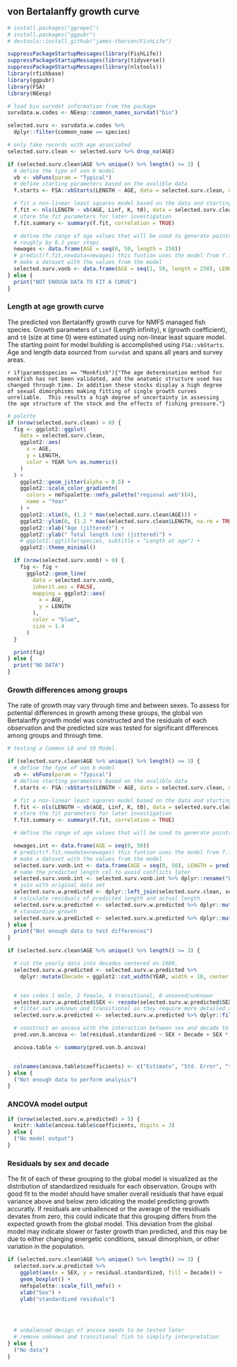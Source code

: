 ## von Bertalanffy growth curve

```r
# install.packages("ggrepel")
# install.packages("ggpubr")
# devtools::install_github("james-thorson/FishLife")

suppressPackageStartupMessages(library(FishLife))
suppressPackageStartupMessages(library(tidyverse))
suppressPackageStartupMessages(library(nlstools))
library(rfishbase)
library(ggpubr)
library(FSA)
library(NEesp)
```

```r

# load bio survdat information from the package
survdata.w.codes <- NEesp::common_names_survdat("bio")

selected.surv <- survdata.w.codes %>%
  dplyr::filter(common_name == species)

# only take records with age associated
selected.surv.clean <- selected.surv %>% drop_na(AGE)
```


```r
if (selected.surv.clean$AGE %>% unique() %>% length() >= 3) {
  # define the type of von b model
  vb <- vbFuns(param = "Typical")
  # define starting parameters based on the avalible data
  f.starts <- FSA::vbStarts(LENGTH ~ AGE, data = selected.surv.clean, methLinf = "oldAge")

  # fit a non-linear least squares model based on the data and starting values
  f.fit <- nls(LENGTH ~ vb(AGE, Linf, K, t0), data = selected.surv.clean, start = f.starts)
  # store the fit parameters for later investigation
  f.fit.summary <- summary(f.fit, correlation = TRUE)

  # define the range of age values that will be used to generate points from the fitted model
  # roughly by 0.2 year steps
  newages <- data.frame(AGE = seq(0, 50, length = 250))
  # predict(f.fit,newdata=newages) this funtion uses the model from f.fit to generate new lengths
  # make a dataset with the values from the model
  selected.surv.vonb <- data.frame(AGE = seq(1, 50, length = 250), LENGTH = predict(f.fit, newdata = newages))
} else {
  print("NOT ENOUGH DATA TO FIT A CURVE")
}
```

### Length at age growth curve

The predicted von Bertalanffy growth curve for NMFS managed fish species. Growth parameters of `Linf` (Length infinity), `K` (growth coefficient), and `t0` (size at time 0) were estimated using non-linear least square model. The starting point for model building is accomplished using `FSA::vbStarts`. Age and length data sourced from `survdat` and spans all years and survey areas. 

`r if(params$species == "Monkfish"){"The age determination method for monkfish has not been validated, and the anatomic structure used has changed through time. In addition these stocks display a high degree of sexual dimorphisms making fitting of single growth curves unreliable.  This results a high degree of uncertainty in assessing the age structure of the stock and the effects of fishing pressure."}`


```r
# palette
if (nrow(selected.surv.clean) > 0) {
  fig <- ggplot2::ggplot(
    data = selected.surv.clean,
    ggplot2::aes(
      x = AGE,
      y = LENGTH,
      color = YEAR %>% as.numeric()
    )
  ) +
    ggplot2::geom_jitter(alpha = 0.5) +
    ggplot2::scale_color_gradientn(
      colors = nmfspalette::nmfs_palette("regional web")(4),
      name = "Year"
    ) +
    ggplot2::xlim(0, (1.2 * max(selected.surv.clean$AGE))) +
    ggplot2::ylim(0, (1.2 * max(selected.surv.clean$LENGTH, na.rm = TRUE))) +
    ggplot2::xlab("Age (jittered)") +
    ggplot2::ylab(" Total length (cm) (jittered)") +
    # ggplot2::ggtitle(species, subtitle = "Length at age") +
    ggplot2::theme_minimal()

  if (nrow(selected.surv.vonb) > 0) {
    fig <- fig +
      ggplot2::geom_line(
        data = selected.surv.vonb,
        inherit.aes = FALSE,
        mapping = ggplot2::aes(
          x = AGE,
          y = LENGTH
        ),
        color = "blue",
        size = 1.4
      )
  }

  print(fig)
} else {
  print("NO DATA")
}
```


### Growth differences among groups
The rate of growth may vary through time and between sexes. To assess for potential differences in growth among these groups, the global von Bertalanffy growth model was constructed and the residuals of each observation and the predicted size was tested for significant differences among groups and through time. 

```r
# testing a Common L8 and t0 Model.

if (selected.surv.clean$AGE %>% unique() %>% length() >= 3) {
  # define the type of von b model
  vb <- vbFuns(param = "Typical")
  # define starting parameters based on the avalible data
  f.starts <- FSA::vbStarts(LENGTH ~ AGE, data = selected.surv.clean, methLinf = "oldAge")

  # fit a non-linear least squares model based on the data and starting values
  f.fit <- nls(LENGTH ~ vb(AGE, Linf, K, t0), data = selected.surv.clean, start = f.starts)
  # store the fit parameters for later investigation
  f.fit.summary <- summary(f.fit, correlation = TRUE)

  # define the range of age values that will be used to generate points from the fitted model

  newages.int <- data.frame(AGE = seq(0, 50))
  # predict(f.fit,newdata=newages) this funtion uses the model from f.fit to generate new lengths
  # make a dataset with the values from the model
  selected.surv.vonb.int <- data.frame(AGE = seq(0, 50), LENGTH = predict(f.fit, newdata = newages.int))
  # name the predicted length col to avoid conflicts later
  selected.surv.vonb.int <- selected.surv.vonb.int %>% dplyr::rename("LENGTH_predicted" = "LENGTH")
  # join with original data set
  selected.surv.w.predicted <- dplyr::left_join(selected.surv.clean, selected.surv.vonb.int, by = "AGE")
  # calculate residuals of predicted length and actual length
  selected.surv.w.predicted <- selected.surv.w.predicted %>% dplyr::mutate("vonB.residual" = (LENGTH - LENGTH_predicted))
  # standardize growth
  selected.surv.w.predicted <- selected.surv.w.predicted %>% dplyr::mutate("residual.standardized" = (vonB.residual / LENGTH_predicted))
} else {
  print("Not enough data to test differences")
}
```


```r

if (selected.surv.clean$AGE %>% unique() %>% length() >= 3) {

  # cut the yearly data into decades centered on 1980,
  selected.surv.w.predicted <- selected.surv.w.predicted %>%
    dplyr::mutate(Decade = ggplot2::cut_width(YEAR, width = 10, center = 1980))


  # sex codes 1 male, 2 female, 4 transitional, 0 unsexed/unknown
  selected.surv.w.predicted$SEX <- recode(selected.surv.w.predicted$SEX, "1" = "male", "2" = "female", "0" = "unknown", "4" = "transitional")
  # filter out unknown and transitional as they require more detailed analysis
  selected.surv.w.predicted <- selected.surv.w.predicted %>% dplyr::filter(SEX %in% c("male", "female"))

  # construct an ancova with the interaction between sex and decade to test for differences in fit to von b curve across decades and both sexes
  pred.von.b.ancova <- lm(residual.standardized ~ SEX + Decade + SEX * Decade, data = selected.surv.w.predicted)

  ancova.table <- summary(pred.von.b.ancova)


  colnames(ancova.table$coefficients) <- c("Estimate", "Std. Error", "t value", "P-value")
} else {
  ("Not enough data to perform analysis")
}
```

### ANCOVA model output
 

```r

if (nrow(selected.surv.w.predicted) > 5) {
  knitr::kable(ancova.table$coefficients, digits = 3)
} else {
  ("No model output")
}
```
### Residuals by sex and decade

The fit of each of these grouping to the global model is visualized as the distribution of standardized residuals for each observation. Groups with good fit to the model should have smaller overall residuals that have equal variance above and below zero idicating the model predicting growth accuratly. If residuals are unballenced or the average of the residiuals devates from zero, this could indicate that this grouping differs from the expected growth from the global model. This deviation from the global model may indicate slower or faster growth than predicted, and this may be due to either changing energetic conditions,  sexual dimorphism, or other variation in the population. 


```r
if (selected.surv.clean$AGE %>% unique() %>% length() >= 3) {
  selected.surv.w.predicted %>%
    ggplot(aes(x = SEX, y = residual.standardized, fill = Decade)) +
    geom_boxplot() +
    nmfspalette::scale_fill_nmfs() +
    xlab("Sex") +
    ylab("standardized residuals")




  # unbalenced design of ancova needs to be tested later
  # remove unknown and transitional fish to simplify interpretation
} else {
  ("No data")
}
```

